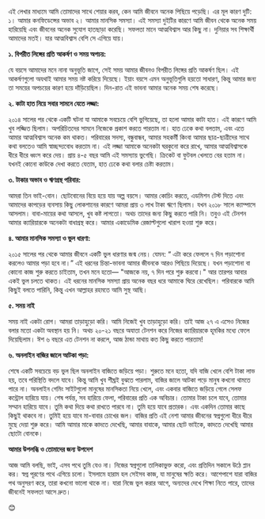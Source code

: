 এই লেখার মাধ্যমে আমি তোমাদের সাথে শেয়ার করব, কেন আমি জীবনে অনেক পিছিয়ে পড়েছি। এর মূল কারণ দুটি: ১। আমার কনফিডেন্সের অভাব ২। আমার মানসিক সমস্যা। এই সমস্যা দুইটির কারণে আমি জীবন থেকে অনেক সময় হারিয়েছি এবং জীবনের অনেক সুযোগ হাতছাড়া করেছি। সফলতা মানে আত্মবিশ্বাস আর কিছু না। দুনিয়ার সব শিক্ষার্থী আমাদের মতই। যার আত্মবিশ্বাস বেশি সে এগিয়ে যায়।

**১. বিপরীত লিঙ্গের প্রতি আকর্ষণ ও সময় অপচয়:**

যে বয়সে আমাদের মনে নানা অনুভূতি জাগে, সেই সময় আমার জীবনও বিপরীত লিঙ্গের প্রতি আকর্ষণ ছিল। এই আকর্ষণগুলো অযথাই আমার সময় নষ্ট করিয়ে দিয়েছে। ইয়াং বয়সে এমন অনুভূতিগুলি হয়তো সাধারণ, কিন্তু আমার জন্য তা সময়ের অপচয়ের কারণ হয়ে দাঁড়িয়েছিল। দিন-রাত এই ভাবনা আমার অনেক সময় শেষ করেছে।

**২. কাটা হাত নিয়ে সবার সামনে যেতে লজ্জা:**

২০১৪ সালের পর থেকে একটি ঘটনা যা আমাকে সবচেয়ে বেশি ভুগিয়েছে, তা হলো আমার কাটা হাত। এই কারণে আমি খুব লজ্জিত ছিলাম। অপরিচিতদের সামনে নিজেকে প্রকাশ করতে পারতাম না। হাত ঢেকে কথা বলতাম, এবং এতে আমার আত্মবিশ্বাস অনেক কম থাকত। পরিবারের সদস্য, বন্ধুবান্ধব, আমার সহকর্মী কিংবা আমার ছাত্র-ছাত্রীদের সাথে কথা বলতেও আমি স্বাচ্ছন্দ্যবোধ করতাম না। এই লজ্জা আমাকে অনেকটা ঘরকুনো করে রাখে, আমার আত্মবিশ্বাসকে ধীরে ধীরে ধ্বংস করে দেয়। প্রায় ৪-৫ বছর আমি এই সমস্যায় ভুগেছি। ক্রিকেট বা ফুটবল খেলতে বের হতাম না। যখনই কোনো কাউকে দেখা করতে যেতাম, হাত ঢেকে কথা বলার চেষ্টা করতাম।

**৩. টাকার অভাব ও ঋণগ্রস্থ পরিবার:**

আমরা তিন ভাই-বোন। ছোটবোনের বিয়ে হয়ে যায় অল্প বয়সে। আমার কোচিং করতে, এডমিশন টেস্ট দিতে এবং আমাদের কাপড়ের ব্যবসায় কিছু লোকশানের কারণে আমরা প্রায় ৩ লাখ টাকা ঋণে ছিলাম। যখন ২০১৮ সালে ক্যাম্পাসে আসলাম। বাবা-মায়ের কথা আসলে, খুব কষ্ট লাগতো। অথচ তাদের জন্য কিছু করতে পারি নি। তবুও এই টেনশন আমার ক্যারিয়ারকে অনেকটা বাধাগ্রস্থ করে। আমার একাডেমিক রেজাল্টগুলো খারাপ হওয়া শুরু করে।

**৪. আমার মানসিক সমস্যা ও ভুল ধারণা:**

২০১৫ সালের পর থেকে আমার জীবনে একটি ভুল ধারণার জন্ম নেয়। যেমন: “ এটা করে ফেললে ৭ দিন পড়াশোনা করলেও আমার পড়া হবে না।” এই ধরনের চিন্তা-ভাবনা আমার জীবনকে আরও পিছিয়ে দিয়েছে। যখন পড়াশোনা বা কোনো কাজ শুরু করতে চাইতাম, তখন মনে হতো— "আজকে নয়, ৭ দিন পরে শুরু করবো।" আর তারপর আবার একই ভুল চলতে থাকত। এই ধরনের মানসিক সমস্যা প্রায় অনেক বছর ধরে আমাকে ঘিরে রেখেছিল। পরিবারকে আমি কিছুই বলতে পারিনি, কিন্তু এখন আল্লাহর রহমতে আমি সুস্থ আছি।

**৫. সময় নাই**

সময় নাই একটা রোগ। আমরা তাড়াহুড়ো করি। আমি নিজেই খুব তাড়াহুড়ো করি। তাই আজ ২৭ এ এসেও নিজের বলার মতো একটা অবস্থান হয় নি। অথচ ২০-২১ বছরে অযাতা টেনশন করে নিজের ক্যারিয়ারকে হূমকির মধ্যে ফেলে দিয়েছিলাম। ঈশ ৬ বছরে এত টেনশন না করলে, আজ ঠান্ডা মাথায় কত কিছু করতে পারতাম!

**৬. অনলাইন বাজির জালে আটকা পড়া:**

শেষে একটি সবচেয়ে বড় ভুল ছিল অনলাইন বাজিতে জড়িয়ে পড়া। শুরুতে মনে হতো, যদি বাজি খেলে বেশি টাকা লাভ হয়, তবে পরিস্থিতি বদলে যাবে। কিন্তু আমি খুব শীঘ্রই বুঝতে পারলাম, বাজির জালে আটকা পড়ে মানুষ কখনো থামতে পারে না। অনলাইন গেমিং সাইটগুলো মানুষের মানসিকতা নিয়ে খেলে, এবং একবার বাজিতে জড়িয়ে গেলে সেলফ কন্ট্রোল হারিয়ে যায়। শেষ পর্যন্ত, সব হারিয়ে ফেলা, পরিবারের প্রতি এক অবিচার। তোমার টাকা চলে যাবে, তোমার সম্মান হারিয়ে যাবে। তুমি কথা দিয়ে কথা রাখতে পারবে না। তুমি হয়ে যাবে প্রতারক। এবং একদিন তোমার কাছে কিছুই থাকবে না। তুমিই হয়ে যাবে মা-বাবার চোখের জল। বাজির প্রতি এই নেশা আমার জীবনের স্বপ্নগুলো ধীরে ধীরে মুছে দেয়া শুরু করে। আমি আমার মাকে কাদতে দেখেছি, আমার বাবাকে, আমার ছোট ভাইকে, কাদতে দেখেছি আমার ছোটো বোনকে।

**আমার উপলব্ধি ও তোমাদের জন্য উপদেশ**

আজ আমি বলছি, ভাই, এসব পথে তুমি যেও না। নিজের স্বপ্নগুলো তালিকাভুক্ত করো, এবং প্রতিদিন সকালে উঠে প্লান কর। স্বপ্ন পূরণের পথে এগিয়ে চলো। ইসলামে হারাম হল সেইসব কাজ, যা মানুষের ক্ষতি করে। আশেপাশে যারা বাজির পথ অনুসরণ করে, তারা কখনো ভালো থাকে না। যারা নিজে ভুল করার আগে, অন্যদের দেখে শিক্ষা নিতে পারে, তাদের জীবনেই সফলতা আসে দ্রুত।

😊

